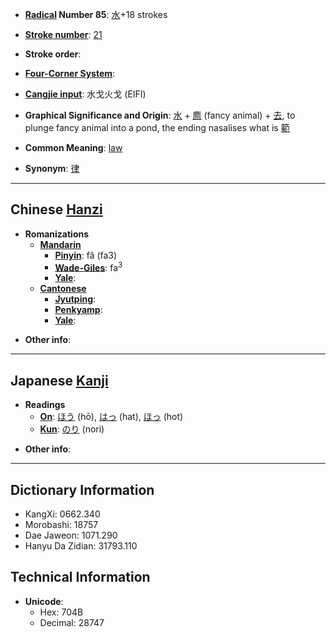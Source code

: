 * '''[[Wiktionary:Chinese radical index| Radical]] Number 85''': [[Wiktionary:Chinese radical index 水|水]]+18 strokes

* '''[[Wiktionary:Chinese total strokes index|Stroke number]]''': [[Wiktionary:Chinese total strokes index 21|21]]

* '''Stroke order''': 

* '''[[Wiktionary:Chinese four corner index|Four-Corner System]]''': 

* '''[[Wiktionary:Chinese Cangjie index|Cangjie input]]''': 水戈火戈 (EIFI)

* '''Graphical Significance and Origin''': [[水]] + [[廌]] (fancy animal) + [[去]], to plunge fancy animal into a pond, the ending nasalises what is [[範]]

* '''Common Meaning''': [[law]]

* '''Synonym''': [[律]]

----

== Chinese [[Hanzi]] ==

* '''Romanizations'''
** '''[[Mandarin]]'''
*** '''[[Pinyin]]''': fǎ (fa3)
*** '''[[Wade-Giles]]''': fa<sup>3</sup>
*** '''[[Yale]]''': 
** '''[[Cantonese]]'''
*** '''[[Jyutping]]''':
*** '''[[Penkyamp]]''': 
*** '''[[Yale]]''': 

* '''Other info''': 

----

== Japanese [[Kanji]] ==

* '''Readings'''
** '''[[On]]''': [[ほう]] (hō), [[はっ]] (hat), [[ほっ]] (hot)
** '''[[Kun]]''': [[のり]] (nori)

* '''Other info''':  

----

== Dictionary Information ==

* KangXi: 0662.340
* Morobashi: 18757
* Dae Jaweon: 1071.290
* Hanyu Da Zidian: 31793.110

== Technical Information ==

* '''Unicode''':
** Hex: 704B
** Decimal: 28747